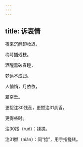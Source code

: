 ```yaml
---
---
---
```

title: 诉衷情
---







夜来沉醉卸妆迟，

梅萼插残枝。

酒醒熏破春睡，

梦远不成归。

人悄悄，月依依，

翠帘垂。

更挼注30残蕊，更撚注31余香，

更得些时。





注30挼（ruó）：揉搓。

注31撚（niǎn）：同“捻”，用手指搓转。